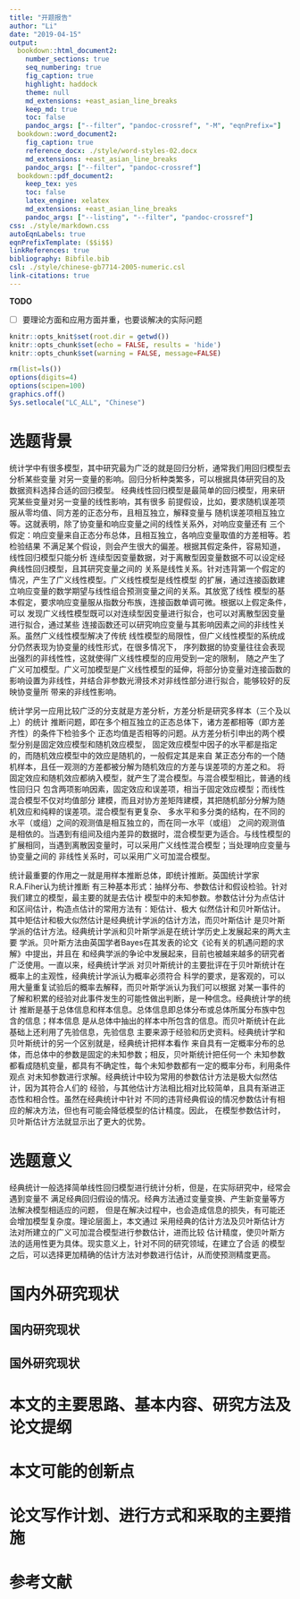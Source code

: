 ```yaml
---
title: "开题报告"
author: "Li"
date: "2019-04-15"
output:
  bookdown::html_document2:
    number_sections: true
    seq_numbering: true
    fig_caption: true
    highlight: haddock
    theme: null
    md_extensions: +east_asian_line_breaks
    keep_md: true
    toc: false
    pandoc_args: ["--filter", "pandoc-crossref", "-M", "eqnPrefix="]
  bookdown::word_document2:
    fig_caption: true
    reference_docx: ./style/word-styles-02.docx
    md_extensions: +east_asian_line_breaks
    pandoc_args: ["--filter", "pandoc-crossref"]
  bookdown::pdf_document2:
    keep_tex: yes
    toc: false
    latex_engine: xelatex
    md_extensions: +east_asian_line_breaks
    pandoc_args: ["--listing", "--filter", "pandoc-crossref"]
css: ./style/markdown.css
autoEqnLabels: true
eqnPrefixTemplate: ($$i$$)
linkReferences: true
bibliography: Bibfile.bib
csl: ./style/chinese-gb7714-2005-numeric.csl
link-citations: true
---
```


**TODO**

- [ ] 要理论方面和应用方面并重，也要谈解决的实际问题


```r
knitr::opts_knit$set(root.dir = getwd())
knitr::opts_chunk$set(echo = FALSE, results = 'hide')
knitr::opts_chunk$set(warning = FALSE, message=FALSE)
```

```r
rm(list=ls())
options(digits=4)
options(scipen=100)
graphics.off()
Sys.setlocale("LC_ALL", "Chinese")
```

# 选题背景
[//]: 要早点到GAMM，然后重点是估计方法，对比和实际应用，现在的背景部分知识太基础

统计学中有很多模型，其中研究最为广泛的就是回归分析，通常我们用回归模型去分析某些变量
对另一变量的影响。回归分析种类繁多，可以根据具体研究目的及数据资料选择合适的回归模型。
经典线性回归模型是最简单的回归模型，用来研究某些变量对另一变量的线性影响，其有很多
前提假设，比如，要求随机误差项服从零均值、同方差的正态分布，且相互独立，解释变量与
随机误差项相互独立等。这就表明，除了协变量和响应变量之间的线性关系外，对响应变量还有
三个假定：响应变量来自正态分布总体，且相互独立，各响应变量取值的方差相等。若检验结果
不满足某个假设，则会产生很大的偏差。根据其假定条件，容易知道，线性回归模型只能分析
连续型因变量数据，对于离散型因变量数据不可以设定经典线性回归模型，且其研究变量之间的
关系是线性关系。针对违背第一个假定的情况，产生了广义线性模型。广义线性模型是线性模型
的扩展，通过连接函数建立响应变量的数学期望与线性组合预测变量之间的关系。其放宽了线性
模型的基本假定，要求响应变量服从指数分布族，连接函数单调可微。根据以上假定条件，可以
发现广义线性模型既可以对连续型因变量进行拟合，也可以对离散型因变量进行拟合，通过某些
连接函数还可以研究响应变量与其影响因素之间的非线性关系。虽然广义线性模型解决了传统
线性模型的局限性，但广义线性模型的系统成分仍然表现为协变量的线性形式，在很多情况下，
序列数据的协变量往往会表现出强烈的非线性性，这就使得广义线性模型的应用受到一定的限制，
随之产生了广义可加模型。广义可加模型是广义线性模型的延伸，将部分协变量对连接函数的
影响设置为非线性，并结合非参数光滑技术对非线性部分进行拟合，能够较好的反映协变量所
带来的非线性影响。

统计学另一应用比较广泛的分支就是方差分析，方差分析是研究多样本（三个及以上）的统计
推断问题，即在多个相互独立的正态总体下，诸方差都相等（即方差齐性）的条件下检验多个
正态均值是否相等的问题。从方差分析引申出的两个模型分别是固定效应模型和随机效应模型，
固定效应模型中因子的水平都是指定的，而随机效应模型中的效应是随机的，一般假定其是来自
某正态分布的一个随机样本，且任一观测的方差都被分解为随机效应的方差与误差项的方差之和。
将固定效应和随机效应都纳入模型，就产生了混合模型。与混合模型相比，普通的线性回归只
包含两项影响因素，固定效应和误差项，相当于固定效应模型；而线性混合模型不仅对均值部分
建模，而且对协方差矩阵建模，其把随机部分分解为随机效应和纯粹的误差项。混合模型有更复杂、
多水平和多分类的结构，在不同的水平（或组）之间的观测值是相互独立的，而在同一水平（或组）
之间的观测值是相依的。当遇到有组间及组内差异的数据时，混合模型更为适合。与线性模型的
扩展相同，当遇到离散因变量时，可以采用广义线性混合模型；当处理响应变量与协变量之间的
非线性关系时，可以采用广义可加混合模型。

统计最重要的作用之一就是用样本推断总体，即统计推断。英国统计学家R.A.Fiher认为统计推断
有三种基本形式：抽样分布、参数估计和假设检验。针对我们建立的模型，最主要的就是去估计
模型中的未知参数。参数估计分为点估计和区间估计，构造点估计的常用方法有：矩估计、极大
似然估计和贝叶斯估计。其中矩估计和极大似然估计是经典统计学派的估计方法，而贝叶斯估计
是贝叶斯学派的估计方法。经典统计学派和贝叶斯学派是在统计学历史上发展起来的两大主要
学派。贝叶斯方法由英国学者Bayes在其发表的论文《论有关的机遇问题的求解》中提出，并且在
和经典学派的争论中发展起来，目前也被越来越多的研究者广泛使用。一直以来，经典统计学派
对贝叶斯统计的主要批评在于贝叶斯统计在概率上的主观性，经典统计学派认为概率必须符合
科学的要求，是客观的，可以用大量重复试验后的概率去解释，而贝叶斯学派认为我们可以根据
对某一事件的了解和积累的经验对此事件发生的可能性做出判断，是一种信念。经典统计学的统计
推断是基于总体信息和样本信息。总体信息即总体分布或总体所属分布族中包含的信息；样本信息
是从总体中抽出的样本中所包含的信息。而贝叶斯统计在此基础上还利用了先验信息，先验信息
主要来源于经验和历史资料。经典统计学和贝叶斯统计的另一个区别就是，经典统计把样本看作
来自具有一定概率分布的总体，而总体中的参数是固定的未知参数；相反，贝叶斯统计把任何一个
未知参数都看成随机变量，都具有不确定性，每个未知参数都有一定的概率分布，利用条件观点
对未知参数进行求解。经典统计中较为常用的参数估计方法是极大似然估计，因为其符合人们的
经验，与其他估计方法相比相对比较简单，且具有渐进正态性和相合性。虽然在经典统计中针对
不同的违背经典假设的情况参数估计有相应的解决方法，但也有可能会降低模型的估计精度。因此，
在模型参数估计时，贝叶斯估计方法就显示出了更大的优势。

# 选题意义

经典统计一般选择简单线性回归模型进行统计分析，但是，在实际研究中，经常会遇到变量不
满足经典回归假设的情况。经典方法通过变量变换、产生新变量等方法解决模型相适应的问题，
但是在解决过程中，也会造成信息的损失，有可能还会增加模型复杂度。理论层面上，本文通过
采用经典的估计方法及贝叶斯估计方法对所建立的广义可加混合模型进行参数估计，进而比较
估计精度，使贝叶斯方法的适用性更为具体。现实意义上，针对不同的研究领域，在建立了合适
的模型之后，可以选择更加精确的估计方法对参数进行估计，从而使预测精度更高。

# 国内外研究现状

## 国内研究现状




## 国外研究现状





# 本文的主要思路、基本内容、研究方法及论文提纲






# 本文可能的创新点


# 论文写作计划、进行方式和采取的主要措施









# 参考文献
[//]: # (\bibliography{Bibfile})
